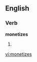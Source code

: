 
==English==

===Verb===
'''monetizes'''

# {{third-person singular of|[[monetize]]}}

[[vi:monetizes]]